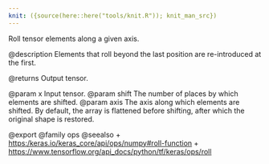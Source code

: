 ```yaml
---
knit: ({source(here::here("tools/knit.R")); knit_man_src})
---
```

Roll tensor elements along a given axis.

@description
Elements that roll beyond the last position are re-introduced at the first.

@returns
    Output tensor.

@param x Input tensor.
@param shift The number of places by which elements are shifted.
@param axis The axis along which elements are shifted. By default, the
    array is flattened before shifting, after which the original
    shape is restored.

@export
@family ops
@seealso
+ <https:/keras.io/keras_core/api/ops/numpy#roll-function>
+ <https://www.tensorflow.org/api_docs/python/tf/keras/ops/roll>
